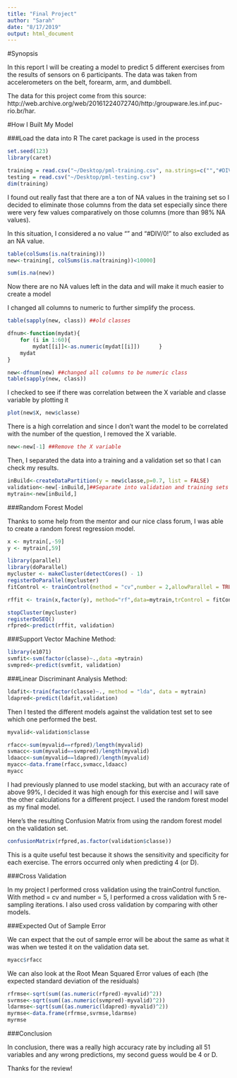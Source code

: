 ```yaml
---
title: "Final Project"
author: "Sarah"
date: "8/17/2019"
output: html_document
---
```

#Synopsis

In this report I will be creating a model to predict 5 different exercises from the results of sensors on 6 participants. The data was taken from accelerometers on the belt, forearm, arm, and dumbbell.

The data for this project come from this source: http://web.archive.org/web/20161224072740/http:/groupware.les.inf.puc-rio.br/har. 

#How I Built My Model

###Load the data into R
The caret package is used in the process
```r
set.seed(123)
library(caret)
```

```r
training = read.csv("~/Desktop/pml-training.csv", na.strings=c("","#DIV/0!","NA"))
testing = read.csv("~/Desktop/pml-testing.csv")
dim(training)
```

I found out really fast that there are a ton of NA values in the training set so I decided to eliminate those columns from the data set especially since there were very few values comparatively on those columns (more than 98% NA values). 

In this situation, I considered a no value "" and "#DIV/0!" to also excluded as an NA value.

```r
table(colSums(is.na(training)))
new<-training[, colSums(is.na(training))<10000] 

sum(is.na(new))
```

Now there are no NA values left in the data and will make it much easier to create a model

I changed all columns to numeric to further simplify the process.

```r
table(sapply(new, class)) ##old classes

dfnum<-function(mydat){
    for (i in 1:60){
        mydat[[i]]<-as.numeric(mydat[[i]])      }
    mydat
}

new<-dfnum(new) ##changed all columns to be numeric class
table(sapply(new, class))
```

I checked to see if there was correlation between the X variable and classe variable by plotting it

```r
plot(new$X, new$classe)
```

There is a high correlation and since I don't want the model to be correlated with the number of the question, I removed the X variable. 

```r
new<-new[-1] ##Remove the X variable
```

Then, I separated the data into a training and a validation set so that I can check my results.

```r
inBuild<-createDataPartition(y = new$classe,p=0.7, list = FALSE)
validation<-new[-inBuild,]##Separate into validation and training sets
mytrain<-new[inBuild,]
```

###Random Forest Model

Thanks to some help from the mentor and our nice class forum, I was able to create a random forest regression model.

```r
x <- mytrain[,-59]
y <- mytrain[,59]

library(parallel)
library(doParallel)
mycluster <- makeCluster(detectCores() - 1)
registerDoParallel(mycluster)
fitControl <- trainControl(method = "cv",number = 2,allowParallel = TRUE)

rffit <- train(x,factor(y), method="rf",data=mytrain,trControl = fitControl)

stopCluster(mycluster)
registerDoSEQ()
rfpred<-predict(rffit, validation)
```

###Support Vector Machine Method:
```r
library(e1071)
svmfit<-svm(factor(classe)~.,data =mytrain)
svmpred<-predict(svmfit, validation)
```

###Linear Discriminant Analysis Method:
```r
ldafit<-train(factor(classe)~., method = "lda", data = mytrain)
ldapred<-predict(ldafit,validation)
```

Then I tested the different models against the validation test set to see which one performed the best.

```r
myvalid<-validation$classe

rfacc<-sum(myvalid==rfpred)/length(myvalid)
svmacc<-sum(myvalid==svmpred)/length(myvalid)
ldaacc<-sum(myvalid==ldapred)/length(myvalid)
myacc<-data.frame(rfacc,svmacc,ldaacc)
myacc

```

I had previously planned to use model stacking, but with an accuracy rate of above 99%, I decided it was high enough for this exercise and I will save the other calculations for a different project. I used the random forest model as my final model.

Here's the resulting Confusion Matrix from using the random forest model on the validation set.
```r
confusionMatrix(rfpred,as.factor(validation$classe))
```

This is a quite useful test because it shows the sensitivity and specificity for each exercise. The errors occurred only when predicting 4 (or D).

###Cross Validation

In my project I performed cross validation using the trainControl function. With method = cv and number = 5, I performed a cross validation with 5 re-sampling iterations. I also used cross validation by comparing with other models.

###Expected Out of Sample Error

We can expect that the out of sample error will be about the same as what it was when we tested it on the validation data set.
```r
myacc$rfacc
```

We can also look at the Root Mean Squared Error values of each (the expected standard deviation of the residuals)
```r
rfrmse<-sqrt(sum((as.numeric(rfpred)-myvalid)^2))
svrmse<-sqrt(sum((as.numeric(svmpred)-myvalid)^2))
ldarmse<-sqrt(sum((as.numeric(ldapred)-myvalid)^2))
myrmse<-data.frame(rfrmse,svrmse,ldarmse)
myrmse
```

###Conclusion

In conclusion, there was a really high accuracy rate by including all 51 variables and any wrong predictions, my second guess would be 4 or D.

Thanks for the review!